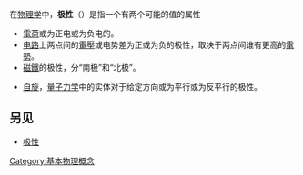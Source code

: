 {{noteTA
|G1=Physics
}}
{{Unreferenced|time=2014-09-06}}

在[[物理学|物理学]]中，'''极性'''（{{lang-en|polarity}}）是指一个有两个可能的值的属性

*[[電荷|電荷]]或为正电或为负电的{{le|电荷极性|Electrical polarity}}。
*[[电路|电路]]上两点间的[[電壓|電壓]]或电势差为正或为负的极性，取决于两点间谁有更高的[[電勢|電勢]]。
*[[磁鐵|磁鐵]]的极性，分“南极”和“北极”。
<!--*通常而言，the polarity of an electric or magnetic field can be viewed as the [[Sign_(mathematics)|sign]] of the [[矢量|vectors]] describing the field.-->
*[[自旋|自旋]]，[[量子力学|量子力学]]中的实体对于给定方向或为平行或为反平行的极性。

==另见==
* [[极性|极性]]

[[Category:基本物理概念|Category:基本物理概念]]


{{Physics-stub}}